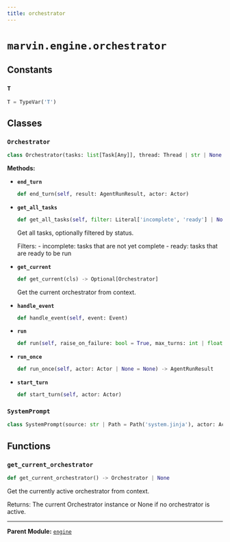 ```yaml
---
title: orchestrator
---
```


# `marvin.engine.orchestrator`

## Constants

### `T`
```python
T = TypeVar('T')
```

## Classes

### `Orchestrator`
```python
class Orchestrator(tasks: list[Task[Any]], thread: Thread | str | None = None, handlers: list[Handler | AsyncHandler] | None = None)
```

**Methods:**

- **`end_turn`**
  ```python
  def end_turn(self, result: AgentRunResult, actor: Actor)
  ```
- **`get_all_tasks`**
  ```python
  def get_all_tasks(self, filter: Literal['incomplete', 'ready'] | None = None) -> list[Task[Any]]
  ```
  Get all tasks, optionally filtered by status.
  
  Filters:
      - incomplete: tasks that are not yet complete
      - ready: tasks that are ready to be run
- **`get_current`**
  ```python
  def get_current(cls) -> Optional[Orchestrator]
  ```
  Get the current orchestrator from context.
- **`handle_event`**
  ```python
  def handle_event(self, event: Event)
  ```
- **`run`**
  ```python
  def run(self, raise_on_failure: bool = True, max_turns: int | float | None = None) -> list[AgentRunResult]
  ```
- **`run_once`**
  ```python
  def run_once(self, actor: Actor | None = None) -> AgentRunResult
  ```
- **`start_turn`**
  ```python
  def start_turn(self, actor: Actor)
  ```

### `SystemPrompt`
```python
class SystemPrompt(source: str | Path = Path('system.jinja'), actor: Actor, instructions: list[str], tasks: list[Task[Any]])
```

## Functions

### `get_current_orchestrator`
```python
def get_current_orchestrator() -> Orchestrator | None
```
Get the currently active orchestrator from context.

Returns:
    The current Orchestrator instance or None if no orchestrator is active.

---

**Parent Module:** [`engine`](marvin-engine)
